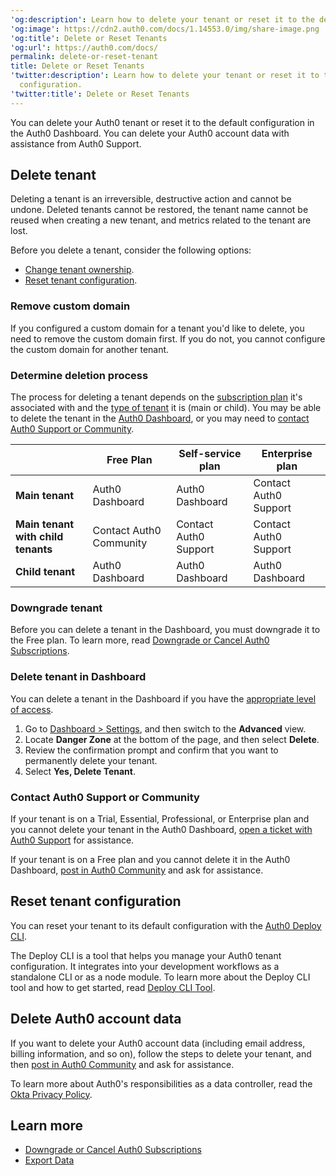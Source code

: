 ---
'og:description': Learn how to delete your tenant or reset it to the default configuration.
'og:image': https://cdn2.auth0.com/docs/1.14553.0/img/share-image.png
'og:title': Delete or Reset Tenants
'og:url': https://auth0.com/docs/
permalink: delete-or-reset-tenant
title: Delete or Reset Tenants
'twitter:description': Learn how to delete your tenant or reset it to the default
  configuration.
'twitter:title': Delete or Reset Tenants
---
You can delete your Auth0 tenant or reset it to the default configuration in the <Tooltip tip="Auth0 Dashboard: Auth0's main product to configure your services." cta="View Glossary" href="/docs/glossary?term=Auth0+Dashboard">Auth0 Dashboard</Tooltip>. You can delete your Auth0 account data with assistance from Auth0 Support.

## Delete tenant

<Warning>

Deleting a tenant is an irreversible, destructive action and cannot be undone. Deleted tenants cannot be restored, the tenant name cannot be reused when creating a new tenant, and metrics related to the tenant are lost.

</Warning>

Before you delete a tenant, consider the following options:

* [Change tenant ownership](/docs/get-started/manage-dashboard-access).
* [Reset tenant configuration](#reset-tenant-configuration).

### Remove custom domain

If you configured a <Tooltip tip="Custom Domain: Third-party domain with a specialized, or vanity, name." cta="View Glossary" href="/docs/glossary?term=custom+domain">custom domain</Tooltip> for a tenant you'd like to delete, you need to remove the custom domain first. If you do not, you cannot configure the custom domain for another tenant.

### Determine deletion process

The process for deleting a tenant depends on the [subscription plan](https://www.auth0.com/pricing) it's associated with and the [type of tenant](/docs/get-started/auth0-overview/create-tenants/child-tenants) it is (main or child). You may be able to delete the tenant in the [Auth0 Dashboard](#delete-tenant-in-auth0-dashboard), or you may need to [contact Auth0 Support or Community](#contact-auth0-support-or-community).

<table class="table"><thead>
<tr>
<th></th>
<th><strong>Free Plan</strong></th>
<th><strong>Self-service plan</strong></th>
<th><strong>Enterprise plan</strong></th>
</tr>
</thead>
<tbody>
<tr>
<td><strong>Main tenant</strong></td>
<td>Auth0 Dashboard</td>
<td>Auth0 Dashboard</td>
<td>Contact Auth0 Support</td>
</tr>
<tr>
<td><strong>Main tenant with child tenants</strong></td>
<td>Contact Auth0 Community</td>
<td>Contact Auth0 Support</td>
<td>Contact Auth0 Support</td>
</tr>
<tr>
<td><strong>Child tenant</strong></td>
<td>Auth0 Dashboard</td>
<td>Auth0 Dashboard</td>
<td>Auth0 Dashboard</td>
</tr>
</tbody>
</table>

### Downgrade tenant

Before you can delete a tenant in the Dashboard, you must downgrade it to the Free plan. To learn more, read [Downgrade or Cancel Auth0 Subscriptions](/docs/troubleshoot/customer-support/manage-subscriptions/downgrade-or-cancel-subscriptions).

### Delete tenant in Dashboard

You can delete a tenant in the Dashboard if you have the [appropriate level of access](/docs/get-started/manage-dashboard-access/feature-access-by-role).

1. Go to [Dashboard > Settings](https://manage.auth0.com/#/tenant/advanced), and then switch to the **Advanced** view.
2. Locate **Danger Zone** at the bottom of the page, and then select **Delete**.
3. Review the confirmation prompt and confirm that you want to permanently delete your tenant.
4. Select **Yes, Delete Tenant**.

### Contact Auth0 Support or Community

If your tenant is on a Trial, Essential, Professional, or Enterprise plan and you cannot delete your tenant in the Auth0 Dashboard, [open a ticket with Auth0 Support](/docs/troubleshoot/customer-support/open-and-manage-support-tickets) for assistance.

If your tenant is on a Free plan and you cannot delete it in the Auth0 Dashboard, [post in Auth0 Community](https://community.auth0.com/) and ask for assistance.

## Reset tenant configuration

You can reset your tenant to its default configuration with the [Auth0 Deploy CLI](https://github.com/auth0/auth0-deploy-cli).

The Deploy CLI is a tool that helps you manage your Auth0 tenant configuration. It integrates into your development workflows as a standalone CLI or as a node module. To learn more about the Deploy CLI tool and how to get started, read [Deploy CLI Tool](/docs/deploy-monitor/deploy-cli-tool).

## Delete Auth0 account data

If you want to delete your Auth0 account data (including email address, billing information, and so on), follow the steps to delete your tenant, and then [post in Auth0 Community](https://community.auth0.com/) and ask for assistance.

To learn more about Auth0's responsibilities as a data controller, read the [Okta Privacy Policy](https://www.okta.com/privacy-policy/).

## Learn more

* [Downgrade or Cancel Auth0 Subscriptions](/docs/troubleshoot/customer-support/manage-subscriptions/downgrade-or-cancel-subscriptions)
* [Export Data](/docs/troubleshoot/customer-support/manage-subscriptions/export-data)